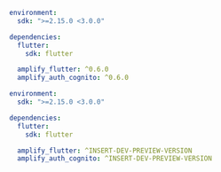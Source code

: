 <BlockSwitcher>

<Block name="Stable">

   ```yaml
   environment:
     sdk: ">=2.15.0 <3.0.0"

   dependencies:
     flutter:
       sdk: flutter

     amplify_flutter: ^0.6.0
     amplify_auth_cognito: ^0.6.0
   ```

</Block>

<Block name = "Developer Preview">

   ```yaml
   environment:
     sdk: ">=2.15.0 <3.0.0"

   dependencies:
     flutter:
       sdk: flutter

     amplify_flutter: ^INSERT-DEV-PREVIEW-VERSION
     amplify_auth_cognito: ^INSERT-DEV-PREVIEW-VERSION
   ```

</Block>

</BlockSwitcher>